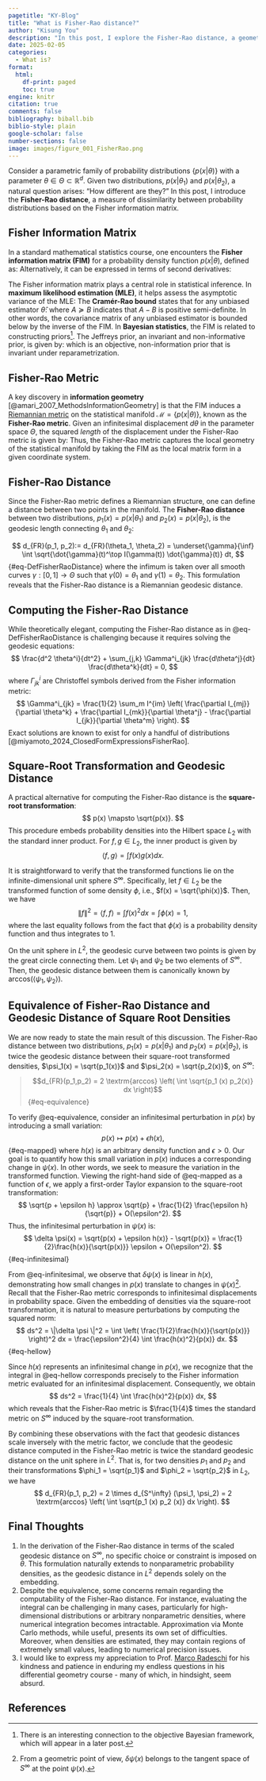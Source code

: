 ```yaml
---
pagetitle: "KY-Blog"
title: "What is Fisher-Rao distance?"
author: "Kisung You"
description: "In this post, I explore the Fisher-Rao distance, a geometric measure of dissimilarity between probability distributions. I start with the Fisher information matrix (FIM) and its role in statistical inference, then discuss its interpretation as a Riemannian metric. Since computing the Fisher-Rao distance is often intractable, I introduce an alternative via the square-root transformation, which embeds densities into a Hilbert space. This leads to a key result: the Fisher-Rao distance is twice the geodesic distance between transformed densities on the unit sphere. I conclude with computational considerations and practical implications." 
date: 2025-02-05
categories:
  - What is?
format: 
  html:
    df-print: paged
    toc: true
engine: knitr
citation: true
comments: false
bibliography: biball.bib
biblio-style: plain
google-scholar: false
number-sections: false
image: images/figure_001_FisherRao.png
---
```



Consider a parametric family of probability distributions $\lbrace p(x\vert \theta)\rbrace$ with a parameter $\theta \in \Theta \subset \mathbb{R}^d$. Given two distributions, $p(x\vert \theta_1)$ and $p(x\vert \theta_2)$, a natural question arises: "How different are they?" In this post, I introduce the **Fisher-Rao distance**, a measure of dissimilarity between probability distributions based on the Fisher information matrix.


## Fisher Information Matrix

In a standard mathematical statistics course, one encounters the **Fisher information matrix (FIM)** for a probability density function $p(x\vert \theta)$, defined as:
\begin{equation*}
I(\theta) = \mathbb{E} \left[
\left( \frac{\partial}{\partial \theta} \log p(x\vert \theta) \right) \left( \frac{\partial}{\partial \theta} \log p(x\vert \theta) \right)^\top
\right].
\end{equation*}
Alternatively, it can be expressed in terms of second derivatives:
\begin{equation*}
I(\theta) = -\mathbb{E} \left[\frac{\partial^2 \log p(x\vert \theta)}{\partial \theta \partial \theta^\top}\right].
\end{equation*}

The Fisher information matrix plays a central role in statistical inference. In **maximum likelihood estimation (MLE)**, it helps assess the asymptotic variance of the MLE:
\begin{equation}
\sqrt{n} (\hat{\theta}_n - \theta) \xrightarrow{d} \mathcal{N}(0, I^{-1}(\theta)).
\end{equation}
The **Cramér-Rao bound** states that for any unbiased estimator $\hat{\theta}$:
\begin{equation}
\textrm{Cov}(\hat{\theta}) \succeq I^{-1}(\theta),
\end{equation}
where $A \succeq B$ indicates that $A-B$ is positive semi-definite. In other words, the covariance matrix of any unbiased estimator is bounded below by the inverse of the FIM. In **Bayesian statistics**, the FIM is related to constructing priors[^1]. The Jeffreys prior, an invariant and non-informative prior, is given by:
\begin{equation}
\pi(\theta) \propto \sqrt{\textrm{det}(I(\theta))},
\end{equation}
which is an objective, non-information prior that is invariant under reparametrization.

## Fisher-Rao Metric

A key discovery in **information geometry** [@amari_2007_MethodsInformationGeometry] is that the FIM induces a [Riemannian metric](https://en.wikipedia.org/wiki/Riemannian_manifold#Riemannian_metrics_and_Riemannian_manifolds) on the statistical manifold $\mathcal{M} = \lbrace p(x\vert \theta) \rbrace$, known as the **Fisher-Rao metric**. Given an infinitesimal displacement $d\theta$ in the parameter space $\Theta$, the squared _length_ of the displacement under the Fisher-Rao metric is given by:
\begin{equation}
ds^2 = d\theta^\top I(\theta) d\theta.
\end{equation}
Thus, the Fisher-Rao metric captures the local geometry of the statistical manifold by taking the FIM as the local matrix form in a given coordinate system.

## Fisher-Rao Distance

Since the Fisher-Rao metric defines a Riemannian structure, one can define a distance between two points in the manifold. The **Fisher-Rao distance** between two distributions, $p_1(x) = p(x\vert \theta_1)$ and $p_2(x) = p(x\vert \theta_2)$, is the geodesic length connecting $\theta_1$ and $\theta_2$:

$$
d_{FR}(p_1, p_2):= d_{FR}(\theta_1, \theta_2) = \underset{\gamma}{\inf} \int \sqrt{\dot{\gamma}(t)^\top I(\gamma(t)) \dot{\gamma}(t)} dt,
$$ {#eq-DefFisherRaoDistance}
where the infimum is taken over all smooth curves $\gamma:[0,1] \rightarrow \Theta$ such that $\gamma (0) = \theta_1$ and $\gamma (1) = \theta_2$. This formulation reveals that the Fisher-Rao distance is a Riemannian geodesic distance.



## Computing the Fisher-Rao Distance

While theoretically elegant, computing the Fisher-Rao distance as in @eq-DefFisherRaoDistance is challenging because it requires solving the geodesic equations:
$$
\frac{d^2 \theta^i}{dt^2} + \sum_{j,k} \Gamma^i_{jk} \frac{d\theta^j}{dt} \frac{d\theta^k}{dt} = 0,
$$
where $\Gamma^i_{jk}$ are Christoffel symbols derived from the Fisher information metric:
$$
\Gamma^i_{jk} = \frac{1}{2} \sum_m I^{im} \left( \frac{\partial I_{mj}}{\partial \theta^k} + \frac{\partial I_{mk}}{\partial \theta^j} - \frac{\partial I_{jk}}{\partial \theta^m} \right).
$$
Exact solutions are known to exist for only a handful of distributions [@miyamoto_2024_ClosedFormExpressionsFisherRao].



## Square-Root Transformation and Geodesic Distance

A practical alternative for computing the Fisher-Rao distance is the **square-root transformation**:
$$
p(x) \mapsto \sqrt{p(x)}.
$$
This procedure embeds probability densities into the Hilbert space $L_2$ with the standard inner product. For $f,g \in L_2$, the inner product is given by
$$
\langle f,g \rangle = \int f(x) g(x) dx.
$$

It is straightforward to verify that the transformed functions lie on the infinite-dimensional unit sphere $S^\infty$. Specifically, let $f \in L_2$ be the transformed function of some density $\phi$, i.e., $f(x) = \sqrt{\phi(x)}$. Then, we have
$$
\| f \|^2 = \langle f, f \rangle = \int f(x)^2 dx = \int \phi(x) = 1,
$$
where the last equality follows from the fact that $\phi(x)$ is a probability density function and thus integrates to 1.

On the unit sphere in $L^2$, the geodesic curve between two points is given by the great circle connecting them. Let $\psi_1$ and $\psi_2$ be two elements of $S^\infty$. Then, the geodesic distance between them is canonically known by $\textrm{arccos}(\langle \psi_1, \psi_2 \rangle)$.


## Equivalence of Fisher-Rao Distance and Geodesic Distance of Square Root Densities

We are now ready to state the main result of this discussion. The Fisher-Rao distance between two distributions, $p_1(x) = p(x\vert \theta_1)$ and $p_2(x) = p(x\vert \theta_2)$, is twice the geodesic distance between their square-root transformed densities, $\psi_1(x) = \sqrt{p_1(x)}$ and $\psi_2(x) = \sqrt{p_2(x)}$, on $S^\infty$:

> $$d_{FR}(p_1,p_2) = 2 \textrm{arccos} \left(
\int \sqrt{p_1 (x) p_2(x)} dx 
\right)$$ {#eq-equivalence}

To verify @eq-equivalence, consider an infinitesimal perturbation in $p(x)$ by introducing a small variation:
$$
p(x) \mapsto p(x) + \epsilon h(x),
$$ {#eq-mapped}
where $h(x)$ is an arbitrary density function and $\epsilon > 0$. Our goal is to quantify how this small variation in $p(x)$ induces a corresponding change in $\psi(x)$. In other words, we seek to measure the variation in the transformed function. Viewing the right-hand side of @eq-mapped as a function of $\epsilon$, we apply a first-order Taylor expansion to the square-root transformation:
$$
\sqrt{p + \epsilon h} \approx \sqrt{p} + \frac{1}{2} \frac{\epsilon h}{\sqrt{p}} + O(\epsilon^2).
$$
Thus, the infinitesimal perturbation in $\psi(x)$ is:
$$
\delta \psi(x) = \sqrt{p(x) + \epsilon h(x)} - \sqrt{p(x)}
 = \frac{1}{2}\frac{h(x)}{\sqrt{p(x)}} \epsilon + O(\epsilon^2).
$$ {#eq-infinitesimal}

From @eq-infinitesimal, we observe that $\delta \psi(x)$ is linear in $h(x)$, demonstrating how small changes in $p(x)$ translate to changes in $\psi(x)$[^2]. Recall that the Fisher-Rao metric corresponds to infinitesimal displacements in probability space. Given the embedding of densities via the square-root transformation, it is natural to measure perturbations by computing the squared norm:
$$
ds^2 = \|\delta \psi \|^2 = \int \left( \frac{1}{2}\frac{h(x)}{\sqrt{p(x)}} \right)^2 dx = \frac{\epsilon^2}{4} \int \frac{h(x)^2}{p(x)} dx.
$$ {#eq-hellow}

Since $h(x)$ represents an infinitesimal change in $p(x)$, we recognize that the integral in @eq-hellow corresponds precisely to the Fisher information metric evaluated for an infinitesimal displacement. Consequently, we obtain
$$
ds^2 = \frac{1}{4} \int \frac{h(x)^2}{p(x)} dx,
$$
which reveals that the Fisher-Rao metric is $\frac{1}{4}$ times the standard metric on $S^\infty$ induced by the square-root transformation.

By combining these observations with the fact that geodesic distances scale inversely with the metric factor, we conclude that the geodesic distance computed in the Fisher-Rao metric is twice the standard geodesic distance on the unit sphere in $L^2$. That is, for two densities $p_1$ and $p_2$ and their transformations $\phi_1 = \sqrt{p_1}$ and $\phi_2 = \sqrt{p_2}$ in $L_2$, we have
$$
d_{FR}(p_1, p_2) = 2 \times d_{S^\infty} (\psi_1, \psi_2) = 2 \textrm{arccos} \left( \int
\sqrt{p_1 (x) p_2 (x)} dx
\right).
$$


## Final Thoughts {.unnumbered}		

1. In the derivation of the Fisher-Rao distance in terms of the scaled geodesic distance on $S^\infty$, no specific choice or constraint is imposed on $\theta$. This formulation naturally extends to nonparametric probability densities, as the geodesic distance in $L^2$ depends solely on the embedding.
2. Despite the equivalence, some concerns remain regarding the computability of the Fisher-Rao distance. For instance, evaluating the integral can be challenging in many cases, particularly for high-dimensional distributions or arbitrary nonparametric densities, where numerical integration becomes intractable. Approximation via Monte Carlo methods, while useful, presents its own set of difficulties. Moreover, when densities are estimated, they may contain regions of extremely small values, leading to numerical precision issues.
3. I would like to express my appreciation to Prof. [Marco Radeschi](https://sites.google.com/view/marco-radeschi) for his kindness and patience in enduring my endless questions in his differential geometry course - many of which, in hindsight, seem absurd.


[^1]: There is an interesting connection to the objective Bayesian framework, which will appear in a later post.
[^2]: From a geometric point of view, $\delta \psi(x)$ belongs to the tangent space of $S^\infty$ at the point $\psi(x)$.

## References {.unnumbered .unlisted}

::: {#refs}
:::